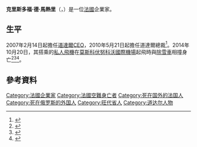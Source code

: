 {{Infobox_Celebrity
| name = 克里斯多福·德·馬熱里<br>{{lang|fr|Christophe de Margerie}}
| caption = 2009年時的克里斯多福·德·馬熱里
| image=Christophe Jacquin de Margerie (besoindair) 2009-09-04.jpg
| birth_date = {{birth date|1951|8|6}}
| birth_place = {{FRA}}[[旺代省|旺代省]][[萊-迪賽河畔馬勒伊|萊-迪賽河畔馬勒伊]]
| death_date = {{death date and age|2014|10|20|1951|8|6}}
| death_place = {{RUS}}[[莫斯科|莫斯科]][[伏努科沃國際機場|伏努科沃國際機場]]
| death_cause = 空難
| occupation = [[道達爾|道達爾]][[CEO|CEO]]、總裁
}}
'''克里斯多福·德·馬熱里'''（{{lang-fr|'''Christophe de Margerie'''}}，{{bd|1951年|8月6日|2014年|10月20日|catIdx=Margerie}}）是一位[[法國|法國]]企業家。

==生平==
2007年2月14日起擔任[[道達爾|道達爾]][[CEO|CEO]]，2010年5月21日起擔任道達爾總裁<ref>{{cite web | title = Biographies - Executive Committee | url = http://www.total.com/en/media/biographies/executive-committee | publisher = [[道達爾|道達爾]] | accessdate = 2014-10-21 | language = en | archive-date = 2015-05-20 | archive-url = https://web.archive.org/web/20150520054547/http://www.total.com/en/media/biographies/executive-committee | dead-url = no }}</ref>。2014年10月20日，其搭乘的[[私人飛機|私人飛機]]在[[莫斯科|莫斯科]][[伏努科沃國際機場|伏努科沃國際機場]]起飛時與[[除雪車|除雪車]]相撞身亡<ref>{{cite news | title = 法石油公司總裁在莫斯科機場空難中身亡 | url = http://www.bbc.co.uk/zhongwen/trad/world/2014/10/141020_total_ceo_moscow_plane-crash | publisher = [[BBC|BBC中文網]] | date = 2014-10-21 | accessdate = 2014-10-21 | language = zh-hant | archive-date = 2014-10-24 | archive-url = https://web.archive.org/web/20141024145110/http://www.bbc.co.uk/zhongwen/trad/world/2014/10/141020_total_ceo_moscow_plane-crash | dead-url = no }}</ref><ref>{{cite news | title = Total CEO de Margerie killed in Moscow business jet accident | first = Vladimir | last = Soldatkin | publisher = [[路透社|路透社]] | url = http://www.reuters.com/article/2014/10/21/us-russia-total-ceo-idUSKCN0I92HF20141021 | date = 2014-10-21 | accessdate = 2014-10-21 | language = en | archive-date = 2015-10-16 | archive-url = https://web.archive.org/web/20151016071723/http://www.reuters.com/article/2014/10/21/us-russia-total-ceo-iduskcn0i92hf20141021 | dead-url = no }}</ref><ref>{{cite web | title = Total confirms the death of Chairman and CEO Christophe de Margerie | url = http://www.total.com/en/media/news/press-releases/total-confirms-death-chairman-and-ceo-christophe-de-margerie | publisher = [[道達爾|道達爾]] | date = 2014-10-21 | accessdate = 2014-10-21 | language = en | archive-date = 2020-02-09 | archive-url = https://web.archive.org/web/20200209113022/https://www.total.com/en/media/news/press-releases/total-confirms-death-chairman-and-ceo-christophe-de-margerie | dead-url = no }}</ref>。

== 參考資料 ==
{{Reflist}}

{{DEFAULTSORT:Margerie, Christophe}}
[[Category:法國企業家|Category:法國企業家]]
[[Category:法國空難身亡者|Category:法國空難身亡者]]
[[Category:死在国外的法国人|Category:死在国外的法国人]]
[[Category:死在俄罗斯的外国人|Category:死在俄罗斯的外国人]]
[[Category:旺代省人|Category:旺代省人]]
[[Category:道达尔人物|Category:道达尔人物]]